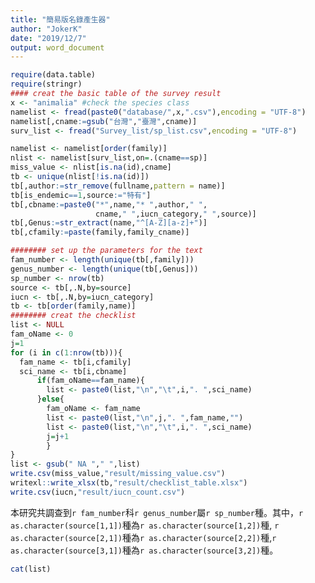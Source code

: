 ```yaml
---
title: "簡易版名錄產生器"
author: "JokerK"
date: "2019/12/7"
output: word_document
---
```


```r
require(data.table)
require(stringr)
#### creat the basic table of the survey result
x <- "animalia" #check the species class
namelist <- fread(paste0("database/",x,".csv"),encoding = "UTF-8")
namelist[,cname:=gsub("台灣","臺灣",cname)]
surv_list <- fread("Survey_list/sp_list.csv",encoding = "UTF-8")

namelist <- namelist[order(family)]
nlist <- namelist[surv_list,on=.(cname==sp)]
miss_value <- nlist[is.na(id),cname]
tb <- unique(nlist[!is.na(id)])
tb[,author:=str_remove(fullname,pattern = name)]
tb[is_endemic==1,source:="特有"]
tb[,cbname:=paste0("*",name,"* ",author," ",
                   cname," ",iucn_category," ",source)]
tb[,Genus:=str_extract(name,"^[A-Z][a-z]+")]
tb[,cfamily:=paste(family,family_cname)]

######## set up the parameters for the text
fam_number <- length(unique(tb[,family]))
genus_number <- length(unique(tb[,Genus]))
sp_number <- nrow(tb)
source <- tb[,.N,by=source]
iucn <- tb[,.N,by=iucn_category]
tb <- tb[order(family,name)]
######## creat the checklist
list <- NULL
fam_oName <- 0
j=1
for (i in c(1:nrow(tb))){
  fam_name <- tb[i,cfamily]
  sci_name <- tb[i,cbname]
      if(fam_oName==fam_name){
        list <- paste0(list,"\n","\t",i,". ",sci_name)
      }else{
        fam_oName <- fam_name
        list <- paste0(list,"\n",j,". ",fam_name,"")
        list <- paste0(list,"\n","\t",i,". ",sci_name)
        j=j+1
        }
}
list <- gsub(" NA "," ",list)
write.csv(miss_value,"result/missing_value.csv")
writexl::write_xlsx(tb,"result/checklist_table.xlsx")
write.csv(iucn,"result/iucn_count.csv")

```

本研究共調查到`r fam_number`科`r genus_number`屬`r sp_number`種。其中，`r as.character(source[1,1])`種為`r as.character(source[1,2])`種, `r as.character(source[2,1])`種為`r as.character(source[2,2])`種,`r as.character(source[3,1])`種為`r as.character(source[3,2])`種。  

```r
cat(list)
```
